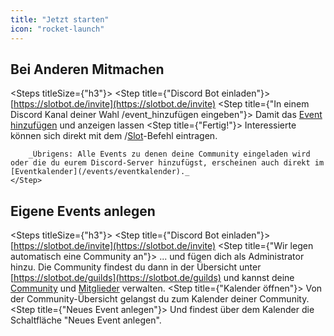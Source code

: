 ```yaml
---
title: "Jetzt starten"
icon: "rocket-launch"
---
```


## Bei Anderen Mitmachen

<Steps titleSize={"h3"}>
	<Step title={"Discord Bot einladen"}>
		[https://slotbot.de/invite](https://slotbot.de/invite)
	</Step>
	<Step title={"In einem Discord Kanal deiner Wahl /event_hinzufügen eingeben"}>
		Damit das [Event hinzufügen](/integrationen/discord/bot-befehle/event-hinzufügen) und anzeigen lassen
	</Step>
	<Step title={"Fertig!"}>
		Interessierte können sich direkt mit dem /[Slot](/integrationen/discord/bot-befehle/slot)-Befehl eintragen.

		_Übrigens: Alle Events zu denen deine Community eingeladen wird oder die du eurem Discord-Server hinzufügst, erscheinen auch direkt im [Eventkalender](/events/eventkalender)._
	</Step>
</Steps>

<Columns cols={2}>
	<Card title={"Discord Bot einladen"} href={"https://slotbot.de/invite"} img={"/images/start/start-discord.png"}/>
</Columns>

## Eigene Events anlegen

<Steps titleSize={"h3"}>
	<Step title={"Discord Bot einladen"}>
		[https://slotbot.de/invite](https://slotbot.de/invite)
	</Step>
	<Step title={"Wir legen automatisch eine Community an"}>
		... und fügen dich als Administrator hinzu. Die Community findest du dann in der Übersicht unter [https://slotbot.de/guilds](https://slotbot.de/guilds) und kannst deine [Community](/communities/konfiguration) und [Mitglieder](/communities/mitglieder) verwalten.
	</Step>
	<Step title={"Kalender öffnen"}>
		Von der Community-Übersicht gelangst du zum Kalender deiner Community.
	</Step>
	<Step title={"Neues Event anlegen"}>
		Und findest über dem Kalender die Schaltfläche "Neues Event anlegen".
	</Step>
</Steps>
